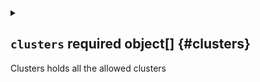 

<Metadata />



<details className="config-field" data-expandable="true">
<summary>

## `clusters` <span className="config-field-required" data-required="true">required</span> <span className="config-field-type">object[]</span> <span className="config-field-default"></span> <span className="config-field-enum"></span> {#clusters}

Clusters holds all the allowed clusters

</summary>

<PartialClustersreference />


</details>

